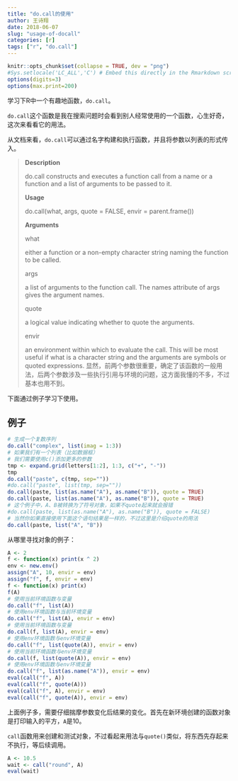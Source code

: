 ```yaml
---
title: "do.call的使用"
author: 王诗翔
date: 2018-06-07
slug: "usage-of-docall"
categories: [r]
tags: ["r", "do.call"]
---
```



```r
knitr::opts_chunk$set(collapse = TRUE, dev = "png")
#Sys.setlocale('LC_ALL','C') # Embed this directly in the Rmarkdown script that contains the Chinese character comment
options(digits=3)
options(max.print=200)
```

学习下R中一个有趣地函数，`do.call`。

`do.call`这个函数是我在搜索问题时会看到别人经常使用的一个函数，心生好奇，这次来看看它的用法。

从文档来看，`do.call`可以通过名字构建和执行函数，并且将参数以列表的形式传入。

> **Description**
>
> do.call constructs and executes a function call from a name or a function and a list of arguments to be passed to it.
>
> **Usage**
>
> do.call(what, args, quote = FALSE, envir = parent.frame())
>
> **Arguments**
>
> what
>
>either a function or a non-empty character string naming the function to be called.
>
>args
>
>a list of arguments to the function call. The names attribute of args gives the argument names.
>
>quote	
>
>a logical value indicating whether to quote the arguments.
>
>envir	
>
>an environment within which to evaluate the call. This will be most useful if what is a character string and the arguments are symbols or quoted expressions.
显然，前两个参数很重要，确定了该函数的一般用法，后两个参数涉及一些执行引用与环境的问题，这方面我懂的不多，不过基本也用不到。

下面通过例子学习下使用。

## 例子

```r
# 生成一个复数序列
do.call("complex", list(imag = 1:3))
# 如果我们有一个列表（比如数据框）
# 我们需要使用c()添加更多的参数
tmp <- expand.grid(letters[1:2], 1:3, c("+", "-"))
tmp
do.call("paste", c(tmp, sep=""))
#do.call("paste", list(tmp, sep=""))
do.call(paste, list(as.name("A"), as.name("B")), quote = TRUE)
do.call(paste, list(as.name("A"), as.name("B")), quote = TRUE)
# 这个例子中，A、B被转换为了符号对象，如果不quote起来就会报错
#do.call(paste, list(as.name("A"), as.name("B")), quote = FALSE)
# 当然你如果直接使用下面这个语句结果是一样的，不过这里是介绍quote的用法
do.call(paste, list("A", "B"))
```

从哪里寻找对象的例子：

```r
A <- 2
f <- function(x) print(x ^ 2)
env <- new.env()
assign("A", 10, envir = env)
assign("f", f, envir = env)
f <- function(x) print(x)
f(A)
# 使用当前环境函数与变量
do.call("f", list(A))
# 使用env环境函数与当前环境变量
do.call("f", list(A), envir = env)
# 使用当前环境函数与变量 
do.call(f, list(A), envir = env)
# 使用env环境函数与env环境变量
do.call("f", list(quote(A)), envir = env)
# 使用当前环境函数与env环境变量 
do.call(f, list(quote(A)), envir = env)
# 使用env环境函数与env环境变量
do.call("f", list(as.name("A")), envir = env)
eval(call("f", A))
eval(call("f", quote(A)))
eval(call("f", A), envir = env)
eval(call("f", quote(A)), envir = env)
```

上面例子多，需要仔细揣摩参数变化后结果的变化。首先在新环境创建的函数对象是打印输入的平方，`A`是10。


`call`函数用来创建和测试对象，不过看起来用法与`quote()`类似，将东西先存起来不执行，等后续调用。

```r
A <- 10.5
wait <- call("round", A)
eval(wait)
```
